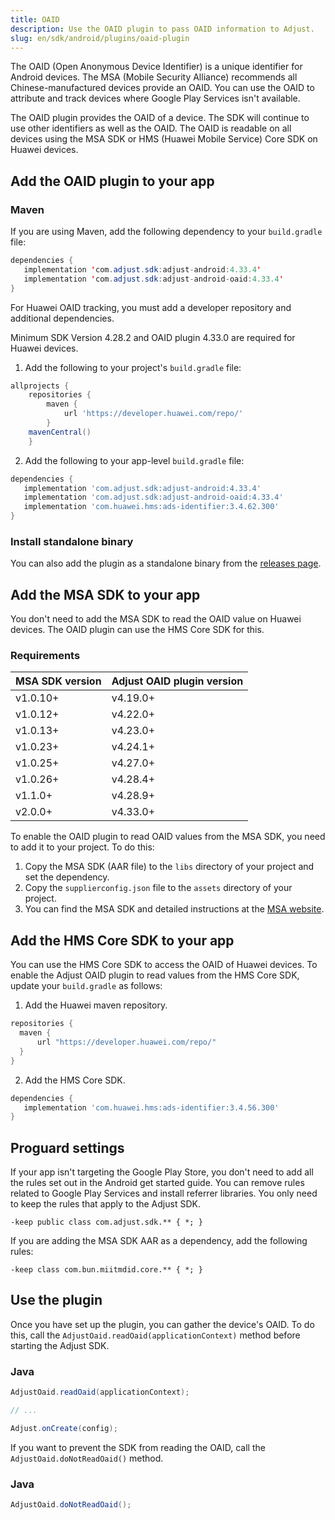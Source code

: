 ```yaml
---
title: OAID
description: Use the OAID plugin to pass OAID information to Adjust.
slug: en/sdk/android/plugins/oaid-plugin
---
```


The OAID (Open Anonymous Device Identifier) is a unique identifier for Android devices. The MSA (Mobile Security Alliance) recommends all Chinese-manufactured devices provide an OAID. You can use the OAID to attribute and track devices where Google Play Services isn't available.

The OAID plugin provides the OAID of a device. The SDK will continue to use other identifiers as well as the OAID. The OAID is readable on all devices using the MSA SDK or HMS (Huawei Mobile Service) Core SDK on Huawei devices.

## Add the OAID plugin to your app

### Maven 

If you are using Maven, add the following dependency to your `build.gradle` file:

```java
dependencies {
   implementation 'com.adjust.sdk:adjust-android:4.33.4'
   implementation 'com.adjust.sdk:adjust-android-oaid:4.33.4'
}
```

For Huawei OAID tracking, you must add a developer repository and additional dependencies.

<Callout type="important">

Minimum SDK Version 4.28.2 and OAID plugin 4.33.0 are required for Huawei devices.

</Callout>

1. Add the following to your project's `build.gradle` file:

```groovy
allprojects {
    repositories {
        maven {
            url 'https://developer.huawei.com/repo/'
        }
    mavenCentral()
    }
```

2. Add the following to your app-level `build.gradle` file:

```groovy
dependencies {
   implementation 'com.adjust.sdk:adjust-android:4.33.4'
   implementation 'com.adjust.sdk:adjust-android-oaid:4.33.4'
   implementation 'com.huawei.hms:ads-identifier:3.4.62.300'
}
```

### Install standalone binary

You can also add the plugin as a standalone binary from the [releases page](https://github.com/adjust/android_sdk/releases).

## Add the MSA SDK to your app

<Callout type="note">

You don't need to add the MSA SDK to read the OAID value on Huawei devices. The OAID plugin can use the HMS Core SDK for this.

</Callout>

### Requirements

| MSA SDK version  | Adjust OAID plugin version |
|------------------|----------------------------|
| v1.0.10+         | v4.19.0+                   |
| v1.0.12+         | v4.22.0+                   |
| v1.0.13+         | v4.23.0+                   |
| v1.0.23+         | v4.24.1+                   |
| v1.0.25+         | v4.27.0+                   |
| v1.0.26+         | v4.28.4+                   |
| v1.1.0+          | v4.28.9+                   |
| v2.0.0+          | v4.33.0+                   |

To enable the OAID plugin to read OAID values from the MSA SDK, you need to add it to your project. To do this:

1. Copy the MSA SDK (AAR file) to the `libs` directory of your project and set the dependency.
2. Copy the `supplierconfig.json` file to the `assets` directory of your project.
3. You can find the MSA SDK and detailed instructions at the [MSA website](http://www.msa-alliance.cn/col.jsp?id=120).

## Add the HMS Core SDK to your app

You can use the HMS Core SDK to access the OAID of Huawei devices. To enable the Adjust OAID plugin to read values from the HMS Core SDK, update your `build.gradle` as follows:

1. Add the Huawei maven repository.

```groovy
repositories {
  maven {
      url "https://developer.huawei.com/repo/"
  }
}
```

2. Add the HMS Core SDK.

```groovy
dependencies {
   implementation 'com.huawei.hms:ads-identifier:3.4.56.300'
}
```

## Proguard settings

If your app isn't targeting the Google Play Store, you don't need to add all the rules set out in the Android get started guide. You can remove rules related to Google Play Services and install referrer libraries. You only need to keep the rules that apply to the Adjust SDK.

```
-keep public class com.adjust.sdk.** { *; }
```

If you are adding the MSA SDK AAR as a dependency, add the following rules:

```
-keep class com.bun.miitmdid.core.** { *; }
```

## Use the plugin

Once you have set up the plugin, you can gather the device's OAID. To do this, call the `AdjustOaid.readOaid(applicationContext)` method before starting the Adjust SDK.

<Tabs>
<Tab>

### Java

```java
AdjustOaid.readOaid(applicationContext);

// ...

Adjust.onCreate(config);
```

</Tab>
</Tabs>

If you want to prevent the SDK from reading the OAID, call the `AdjustOaid.doNotReadOaid()` method.

<Tabs>
<Tab>

### Java

```java
AdjustOaid.doNotReadOaid();

```

</Tab>
</Tabs>
